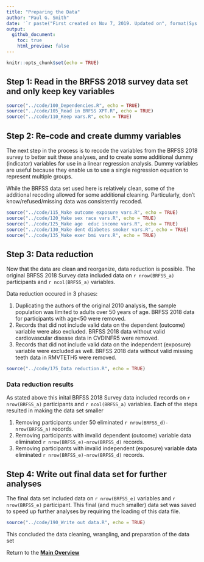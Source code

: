 ---
title: "Preparing the Data"
author: "Paul G. Smith"
date: '`r paste("First created on Nov 7, 2019. Updated on", format(Sys.Date(),"%b %d, %Y"))`'
output: 
  github_document:
    toc: true
    html_preview: false
---

```{r setup, include=FALSE}
knitr::opts_chunk$set(echo = TRUE)
```

## Step 1: Read in the BRFSS 2018 survey data set and only keep key variables

```{r echo=TRUE}
source("../code/100_Dependencies.R", echo = TRUE)
source("../code/105_Read in BRFSS XPT.R", echo = TRUE)
source("../code/110_Keep vars.R", echo = TRUE)

```

## Step 2: Re-code and create dummy variables

The next step in the process is to recode the variables from the BRFSS 2018 survey to better suit these analyses, and to create some additional dummy (indicator) variables for use in a linear regression analysis. Dummy variables are useful because they enable us to use a single regression equation to represent multiple groups.

While the BRFSS data set used here is relatively clean, some of the additional recoding allowed for some additional cleaning. Particularly, don't know/refused/missing data was consistently recoded.

```{r echo=TRUE}
source("../code/115_Make outcome exposure vars.R", echo = TRUE)
source("../code/120_Make sex race vars.R", echo = TRUE)
source("../code/125_Make age  educ income vars.R", echo = TRUE)
source("../code/130_Make dent diabetes smoker vars.R", echo = TRUE)
source("../code/135_Make exer bmi vars.R", echo = TRUE)

```

## Step 3: Data reduction

Now that the data are clean and reorganize, data reduction is possible. The original BRFSS 2018 Survey data included data on `r nrow(BRFSS_a)` participants and `r ncol(BRFSS_a)` variables.

Data reduction occured in 3 phases:

1. Duplicating the authors of the original 2010 analysis, the sample population was limited to adults over 50 years of age. BRFSS 2018 data for participants with age<50 were removed.
2. Records that did not include valid data on the dependent (outcome) variable were also excluded. BRFSS 2018 data without valid cardiovascular disease data in CVDINFR5 were removed.
3. Records that did not include valid data on the independent (exposure) variable were excluded as well. BRFSS 2018 data without valid missing teeth data in RMVTETH5 were removed.

```{r echo=TRUE}
source("../code/175_Data reduction.R", echo = TRUE)

```

### Data reduction results

As stated above this inital BRFSS 2018 Survey data included records on `r nrow(BRFSS_a)` participants and `r ncol(BRFSS_a)` variables. Each of the steps resulted in making the data set smaller

1. Removing participants under 50 eliminated `r nrow(BRFSS_d)-nrow(BRFSS_a)` records.
2. Removing participants with invalid dependent (outcome) variable data eliminated `r nrow(BRFSS_e)-nrow(BRFSS_d)` records.
3. Removing participants with invalid independent (exposure) variable data eliminated `r nrow(BRFSS_e)-nrow(BRFSS_d)` records.

## Step 4: Write out final data set for further analyses

The final data set included data on `r nrow(BRFSS_e)` variables and `r nrow(BRFSS_e)` participant. This final (and much smaller) data set was saved to speed up further analyses by requiring the loading of this data file.



```{r echo=TRUE}
source("../code/190_Write out data.R", echo = TRUE)

```

This concluded the data cleaning, wrangling, and preparation of the data set

Return to the **[Main Overview](overview.md)**

